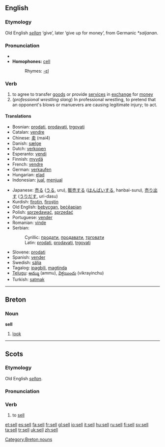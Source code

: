 ==English==
===Etymology===
Old English ''[[sellan]]'' ‘give’, later ‘give up for money’, from Germanic ''*saljanan''.

=== Pronunciation ===
*{{IPA|/sɛl/}}
*'''Homophones:''' [[cell]]
*:Rhymes: [[Rhymes:English:-ɛl|-ɛl]]

===Verb===
{{irregverb|'''to sell'''|'''[[sells]]'''|'''[[sold]]'''|'''[[sold]]'''|'''[[selling]]'''}}
# to agree to transfer [[good]]s or provide [[service]]s in [[exchange]] for [[money]]
# (''professional wrestling slang'') In professional wrestling, to pretend that an opponent's blows or manuevers are causing legitimate injury; to act.

====Translations====
{{top}}
*Bosnian: [[prodati]], [[prodavati]], [[trgovati]]
*Catalan: [[vendre]]
*Chinese: [[卖]] (mai4)
*Danish: [[sælge]]
*Dutch: [[verkopen]]
*Esperanto: [[vendi]]
*Finnish: [[myydä]]
*French: [[vendre]]
*German: [[verkaufen]]
*Hungarian: [[elad]]
*Indonesian: [[jual]], [[jual|menjual]]
{{mid}}
*Japanese: [[売る]] ([[うる]], uru), [[販売]]する ([[はんばい]]する, hanbai-suru), [[売り出す]] ([[うりだす]], uri-dasu)
*Kurdish: [[firotin]], [[firoştin]]
*Old English: [[bebycgan]], [[beceapian|beċēapian]]
*Polish: [[sprzedawać]], [[sprzedać]] 
*Portuguese: [[vender]]
*Romanian: [[vinde]]
*Serbian:
*:Cyrillic: [[продати]], [[продавати]], [[трговати]]
*:Latin: [[prodati]], [[prodavati]], [[trgovati]]
*Slovene: [[prodati]]
*Spanish: [[vender#Spanish|vender]]
*Swedish: [[sälja]]
*Tagalog: [[ipagbili]], [[magtinda]]
*[[Telugu]]: [[అమ్ము]] (ammu), [[విక్రయించు]] (vikrayinchu)
*Turkish: [[satmak]]
{{bottom}}

----

==Breton==
===Noun===
'''sell'''

# [[look]]

[[Category:Breton nouns]]

----

==Scots==
===Etymology===
Old English ''[[sellan]]''.

===Pronunciation===
{{IPA|/sɛl/}}

===Verb===
{{sco-verb|sells|sellin|'''[[sellt]]''' or '''[[sauld]]'''|'''[[sellt]]''' or '''[[sauld]]'''}}

# to [[#English|sell]]

[[et:sell]]
[[es:sell]]
[[fa:sell]]
[[fr:sell]]
[[gl:sell]]
[[io:sell]]
[[it:sell]]
[[hu:sell]]
[[ru:sell]]
[[fi:sell]]
[[sv:sell]]
[[ta:sell]]
[[tr:sell]]
[[uk:sell]]
[[zh:sell]]
